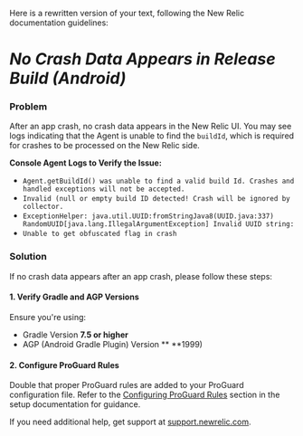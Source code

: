 Here is a rewritten version of your text, following the New Relic documentation guidelines:

*No Crash Data Appears in Release Build (Android)*
======================================================
### Problem
After an app crash, no crash data appears in the New Relic UI. You may see logs indicating that the Agent is unable to find the `buildId`, which is required for crashes to be processed on the New Relic side.

**Console Agent Logs to Verify the Issue:**

* `Agent.getBuildId() was unable to find a valid build Id. Crashes and handled exceptions will not be accepted.`
* `Invalid (null or empty build ID detected! Crash will be ignored by collector.`
* `ExceptionHelper: java.util.UUID:fromStringJava8(UUID.java:337) RandomUUID[java.lang.IllegalArgumentException] Invalid UUID string: `
* `Unable to get obfuscated flag in crash`

### Solution
If no crash data appears after an app crash, please follow these steps:

#### 1. Verify Gradle and AGP Versions

 Ensure you're using:
* Gradle Version **7.5 or higher**
* AGP (Android Gradle Plugin) Version ** **1999)

#### 2. Configure ProGuard Rules

Double that proper ProGuard rules are added to your ProGuard configuration file. Refer to the [Configuring ProGuard Rules](https://docs.newrelic.com/docs/mobile-monitoring/new-relic-mobile-android/install-configure/configure-proguard-or-dexguard-android-apps/) section in the setup documentation for guidance.

If you need additional help, get support at [support.newrelic.com](https://.newrelic.com).
